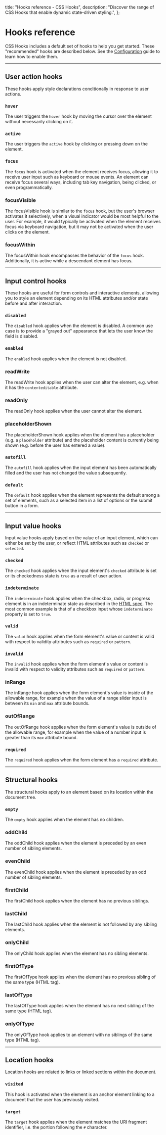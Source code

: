 
  title: "Hooks reference - CSS Hooks",
  description:
    "Discover the range of CSS Hooks that enable dynamic state-driven styling.",
};

# Hooks reference

CSS Hooks includes a default set of hooks to help you get started. These
"recommended" hooks are described below. See the
[Configuration](./configuration) guide to learn how to enable them.

---

## User action hooks

These hooks apply style declarations conditionally in response to user actions.

### `hover`

The user triggers the `hover` hook by moving the cursor over the element without
necessarily clicking on it.

### `active`

The user triggers the `active` hook by clicking or pressing down on the element.

### `focus`

The `focus` hook is activated when the element receives focus, allowing it to
receive user input such as keyboard or mouse events. An element can receive
focus several ways, including tab key navigation, being clicked, or even
programmatically.

### <HookName framework={props.params.framework}>focusVisible</HookName>

The <HookName framework={props.params.framework}>focusVisible</HookName> hook is
similar to the `focus` hook, but the user's browser activates it selectively,
when a visual indicator would be most helpful to the user. For example, it would
typically be activated when the element receives focus via keyboard navigation,
but it may not be activated when the user clicks on the element.

### <HookName framework={props.params.framework}>focusWithin</HookName>

The <HookName framework={props.params.framework}>focusWithin</HookName> hook
encompasses the behavior of the `focus` hook. Additionally, it is active while a
descendant element has focus.

---

## Input control hooks

These hooks are useful for form controls and interactive elements, allowing you
to style an element depending on its HTML attributes and/or state before and
after interaction.

### `disabled`

The `disabled` hook applies when the element is disabled. A common use case is
to provide a "grayed out" appearance that lets the user know the field is
disabled.

### `enabled`

The `enabled` hook applies when the element is not disabled.

### <HookName framework={props.params.framework}>readWrite</HookName>

The <HookName framework={props.params.framework}>readWrite</HookName> hook
applies when the user can alter the element, e.g. when it has the
`contenteditable` attribute.

### <HookName framework={props.params.framework}>readOnly</HookName>

The <HookName framework={props.params.framework}>readOnly</HookName> hook
applies when the user cannot alter the element.

### <HookName framework={props.params.framework}>placeholderShown</HookName>

The <HookName framework={props.params.framework}>placeholderShown</HookName>
hook applies when the element has a placeholder (e.g. a `placeholder` attribute)
and the placeholder content is currently being shown (e.g. before the user has
entered a value).

### `autofill`

The `autofill` hook applies when the input element has been automatically filled
and the user has not changed the value subsequently.

### `default`

The `default` hook applies when the element represents the default among a set
of elements, such as a selected item in a list of options or the submit button
in a form.

---

## Input value hooks

Input value hooks apply based on the value of an input element, which can either
be set by the user, or reflect HTML attributes such as `checked` or `selected`.

### `checked`

The `checked` hook applies when the input element's `checked` attribute is set
or its checkedness state is `true` as a result of user action.

### `indeterminate`

The `indeterminate` hook applies when the checkbox, radio, or progress element
is in an indeterminate state as described in the
[HTML spec](https://html.spec.whatwg.org/multipage/semantics-other.html#selector-indeterminate).
The most common example is that of a checkbox input whose `indeterminate`
property is set to `true`.

### `valid`

The `valid` hook applies when the form element's value or content is valid with
respect to validity attributes such as `required` or `pattern`.

### `invalid`

The `invalid` hook applies when the form element's value or content is invalid
with respect to validity attributes such as `required` or `pattern`.

### <HookName framework={props.params.framework}>inRange</HookName>

The <HookName framework={props.params.framework}>inRange</HookName> hook applies
when the form element's value is inside of the allowable range, for example when
the value of a range slider input is between its `min` and `max` attribute
bounds.

### <HookName framework={props.params.framework}>outOfRange</HookName>

The <HookName framework={props.params.framework}>outOfRange</HookName> hook
applies when the form element's value is outside of the allowable range, for
example when the value of a number input is greater than its `max` attribute
bound.

### `required`

The `required` hook applies when the form element has a `required` attribute.

---

## Structural hooks

The structural hooks apply to an element based on its location within the
document tree.

### `empty`

The `empty` hook applies when the element has no children.

### <HookName framework={props.params.framework}>oddChild</HookName>

The <HookName framework={props.params.framework}>oddChild</HookName> hook
applies when the element is preceded by an even number of sibling elements.

### <HookName framework={props.params.framework}>evenChild</HookName>

The <HookName framework={props.params.framework}>evenChild</HookName> hook
applies when the element is preceded by an odd number of sibling elements.

### <HookName framework={props.params.framework}>firstChild</HookName>

The <HookName framework={props.params.framework}>firstChild</HookName> hook
applies when the element has no previous siblings.

### <HookName framework={props.params.framework}>lastChild</HookName>

The <HookName framework={props.params.framework}>lastChild</HookName> hook
applies when the element is not followed by any sibling elements.

### <HookName framework={props.params.framework}>onlyChild</HookName>

The <HookName framework={props.params.framework}>onlyChild</HookName> hook
applies when the element has no sibling elements.

### <HookName framework={props.params.framework}>firstOfType</HookName>

The <HookName framework={props.params.framework}>firstOfType</HookName> hook
applies when the element has no previous sibling of the same type (HTML tag).

### <HookName framework={props.params.framework}>lastOfType</HookName>

The <HookName framework={props.params.framework}>lastOfType</HookName> hook
applies when the element has no next sibling of the same type (HTML tag).

### <HookName framework={props.params.framework}>onlyOfType</HookName>

The <HookName framework={props.params.framework}>onlyOfType</HookName> hook
applies to an element with no siblings of the same type (HTML tag).

---

## Location hooks

Location hooks are related to links or linked sections within the document.

### `visited`

This hook is activated when the element is an anchor element linking to a
document that the user has previously visited.

### `target`

The `target` hook applies when the element matches the URI fragment identifier,
i.e. the portion following the `#` character.
